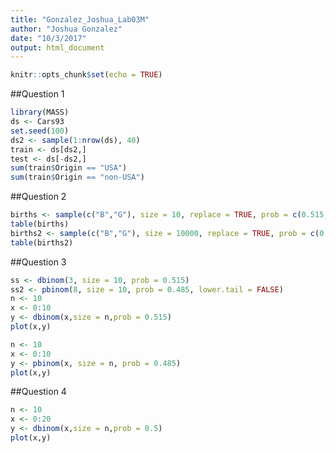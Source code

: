 ```yaml
---
title: "Gonzalez_Joshua_Lab03M"
author: "Joshua Gonzalez"
date: "10/3/2017"
output: html_document
---
```


```r
knitr::opts_chunk$set(echo = TRUE)
```
##Question 1
```r
library(MASS)
ds <- Cars93
set.seed(100)
ds2 <- sample(1:nrow(ds), 40)
train <- ds[ds2,]
test <- ds[-ds2,]
sum(train$Origin == "USA")
sum(train$Origin == "non-USA")
```
##Question 2
```r
births <- sample(c("B","G"), size = 10, replace = TRUE, prob = c(0.515, 0.485))
table(births)
births2 <- sample(c("B","G"), size = 10000, replace = TRUE, prob = c(0.515, 0.485))
table(births2)

```
##Question 3
```r

ss <- dbinom(3, size = 10, prob = 0.515)
ss2 <- pbinom(8, size = 10, prob = 0.485, lower.tail = FALSE)
n <- 10
x <- 0:10
y <- dbinom(x,size = n,prob = 0.515)
plot(x,y)

n <- 10
x <- 0:10
y <- pbinom(x, size = n, prob = 0.485)
plot(x,y)
```
##Question 4
```r

n <- 10
x <- 0:20
y <- dbinom(x,size = n,prob = 0.5)
plot(x,y)
```
